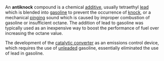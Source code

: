 An '''antiknock''' compound is a chemical [[additive]], usually tetraethyl [[lead]] which is blended into [[gasoline]] to prevent the occurrence of [[knock]], or a mechanical [[ping]]ing sound which is caused by improper combustion of gasoline or insufficient octane.  The addition of lead to gasoline was typically used as an inexpensive way to boost the performance of fuel over increasing the octane value.

The development of the [[catalytic converter]] as an emissions control device, which requires the use of [[unleaded]] gasoline, essentially eliminated the use of lead in gasoline.